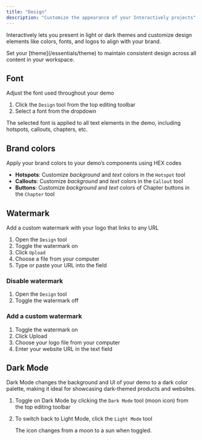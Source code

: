 ```yaml
---
title: "Design"
description: "Customize the appearance of your Interactively projects"
---
```


Interactively lets you present in light or dark themes and customize design elements like colors, fonts, and logos to align with your brand.

<Tip>
  Set your [theme](/essentials/theme) to maintain consistent design across all content in your workspace.
</Tip>

## Font

Adjust the font used throughout your demo

1. Click the `Design` tool from the top editing toolbar
2. Select a font from the dropdown

<Info>
  The selected font is applied to all text elements in the demo, including hotspots, callouts, chapters, etc.
</Info>

## Brand colors

Apply your brand colors to your demo’s components using HEX codes

- **Hotspots**: Customize _background_ and _text_ colors in the `Hotspot` tool 
- **Callouts**: Customize _background_ and _text_ colors in the `Callout` tool 
- **Buttons**: Customize _background_ and _text_ colors of Chapter buttons in the `Chapter` tool 

## Watermark

Add a custom watermark with your logo that links to any URL

1. Open the `Design` tool
2. Toggle the watermark on
3. Click `Upload`
4. Choose a file from your computer
5. Type or paste your URL into the field

### Disable watermark

1. Open the `Design` tool
2. Toggle the watermark off

### Add a custom watermark

1. Toggle the watermark on
2. Click Upload
3. Choose your logo file from your computer
4. Enter your website URL in the text field

## Dark Mode

Dark Mode changes the background and UI of your demo to a dark color palette, making it ideal for showcasing dark-themed products and websites.

1. Toggle on Dark Mode by clicking the `Dark Mode` tool (moon icon) from the top editing toolbar
2. To switch back to Light Mode, click the `Light Mode` tool 

   <Note>
     The icon changes from a moon to a sun when toggled.
   </Note>